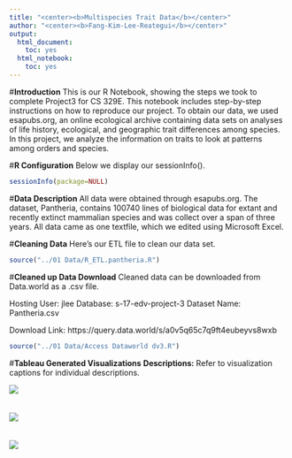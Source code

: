 ```yaml
---
title: "<center><b>Multispecies Trait Data</b></center>"
author: "<center><b>Fang-Kim-Lee-Reategui</b></center>"
output:
  html_document:
    toc: yes
  html_notebook:
    toc: yes
---
```


#**Introduction**
This is our R Notebook, showing the steps we took to complete Project3 for CS 329E. This notebook includes step-by-step instructions on how to reproduce our project. To obtain our data, we used esapubs.org, an online ecological archive containing data sets on analyses of life history, ecological, and geographic trait differences among species. In this project, we analyze the information on traits to look at patterns among orders and species. 

#**R Configuration**
Below we display our sessionInfo().

```r
sessionInfo(package=NULL)
```

#**Data Description**
All data were obtained through esapubs.org. The dataset, Pantheria, contains 100740 lines of biological data for extant and recently extinct mammalian species and was collect over a span of three years. All data came as one textfile, which we edited using Microsoft Excel.

#**Cleaning Data**
Here's our ETL file to clean our data set.

```r
source("../01 Data/R_ETL.pantheria.R")
```

#**Cleaned up Data Download**
Cleaned data can be downloaded from Data.world as a .csv file.

Hosting User: jlee
Database: s-17-edv-project-3
Dataset Name: Pantheria.csv

Download Link: https://query.data.world/s/a0v5q65c7q9ft4eubeyvs8wxb

```r
source("../01 Data/Access Dataworld dv3.R")
```

#**Tableau Generated Visualizations**
**Descriptions:** Refer to visualization captions for individual descriptions.

![](../03 Visualizations/Max_Longevity.png)<br><br><br>
![](../03 Visualizations/Sexual Maturity Age Boxplot.png)<br><br><br>
![](../03 Visualizations/Population distribution of 3802 species.png)</center>
